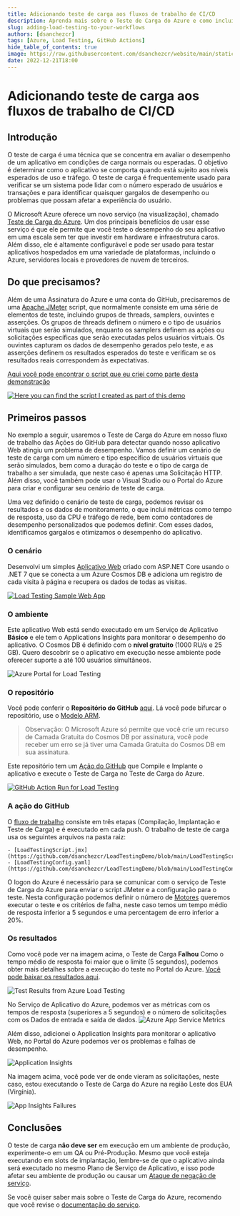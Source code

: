 ```yaml
---
title: Adicionando teste de carga aos fluxos de trabalho de CI/CD
description: Aprenda mais sobre o Teste de Carga do Azure e como incluí-lo em suas Ações do GitHub
slug: adding-load-testing-to-your-workflows
authors: [dsanchezcr]
tags: [Azure, Load Testing, GitHub Actions]
hide_table_of_contents: true
image: https://raw.githubusercontent.com/dsanchezcr/website/main/static/img/LoadTesting/LoadTestingWebApp.jpg
date: 2022-12-21T18:00
---
```


# Adicionando teste de carga aos fluxos de trabalho de CI/CD

## Introdução

O teste de carga é uma técnica que se concentra em avaliar o desempenho de um aplicativo em condições de carga normais ou esperadas. O objetivo é determinar como o aplicativo se comporta quando está sujeito aos níveis esperados de uso e tráfego. O teste de carga é frequentemente usado para verificar se um sistema pode lidar com o número esperado de usuários e transações e para identificar quaisquer gargalos de desempenho ou problemas que possam afetar a experiência do usuário.
<!--truncate-->
O Microsoft Azure oferece um novo serviço (na visualização), chamado [Teste de Carga do Azure](https://azure.microsoft.com/products/load-testing). Um dos principais benefícios de usar esse serviço é que ele permite que você teste o desempenho do seu aplicativo em uma escala sem ter que investir em hardware e infraestrutura caros. Além disso, ele é altamente configurável e pode ser usado para testar aplicativos hospedados em uma variedade de plataformas, incluindo o Azure, servidores locais e provedores de nuvem de terceiros.

## Do que precisamos?

Além de uma Assinatura do Azure e uma conta do GitHub, precisaremos de uma [Apache JMeter](https://jmeter.apache.org) script, que normalmente consiste em uma série de elementos de teste, incluindo grupos de threads, samplers, ouvintes e asserções. Os grupos de threads definem o número e o tipo de usuários virtuais que serão simulados, enquanto os samplers definem as ações ou solicitações específicas que serão executadas pelos usuários virtuais. Os ouvintes capturam os dados de desempenho gerados pelo teste, e as asserções definem os resultados esperados do teste e verificam se os resultados reais correspondem às expectativas.

[Aqui você pode encontrar o script que eu criei como parte desta demonstração](https://raw.githubusercontent.com/dsanchezcr/LoadTestingDemo/main/LoadTestingScript.jmx)

[![Here you can find the script I created as part of this demo](pathname:///img/LoadTesting/JMeterScript.jpg)](https://raw.githubusercontent.com/dsanchezcr/LoadTestingDemo/main/LoadTestingScript.jmx)

## Primeiros passos

No exemplo a seguir, usaremos o Teste de Carga do Azure em nosso fluxo de trabalho das Ações do GitHub para detectar quando nosso aplicativo Web atingiu um problema de desempenho. Vamos definir um cenário de teste de carga com um número e tipo específico de usuários virtuais que serão simulados, bem como a duração do teste e o tipo de carga de trabalho a ser simulada, que neste caso é apenas uma Solicitação HTTP. Além disso, você também pode usar o Visual Studio ou o Portal do Azure para criar e configurar seu cenário de teste de carga.

Uma vez definido o cenário de teste de carga, podemos revisar os resultados e os dados de monitoramento, o que inclui métricas como tempo de resposta, uso da CPU e tráfego de rede, bem como contadores de desempenho personalizados que podemos definir. Com esses dados, identificamos gargalos e otimizamos o desempenho do aplicativo.

### O cenário

Desenvolvi um simples [Aplicativo Web](https://loadtestingweb.azurewebsites.net) criado com ASP.NET Core usando o .NET 7 que se conecta a um Azure Cosmos DB e adiciona um registro de cada visita à página e recupera os dados de todas as visitas.

[![Load Testing Sample Web App](pathname:///img/LoadTesting/LoadTestingWebApp.jpg)](https://loadtestingweb.azurewebsites.net)

### O ambiente

Este aplicativo Web está sendo executado em um Serviço de Aplicativo <strong>Básico</strong> e ele tem o Applications Insights para monitorar o desempenho do aplicativo. O Cosmos DB é definido com o <strong>nível gratuito </strong>(1000 RU/s e 25 GB). Quero descobrir se o aplicativo em execução nesse ambiente pode oferecer suporte a até 100 usuários simultâneos.

![Azure Portal for Load Testing](pathname:///img/LoadTesting/AzurePortal.jpg)

### O repositório

Você pode conferir o **Repositório do GitHub** [aqui](https://github.com/dsanchezcr/LoadTestingDemo). Lá você pode bifurcar o repositório, use o [Modelo ARM](https://portal.azure.com/#create/Microsoft.Template/uri/https%3A%2F%2Fraw.githubusercontent.com%2Fdsanchezcr%2FLoadTestingDemo%2Fmain%2FARM%2Ftemplate.json).

> Observação: O Microsoft Azure só permite que você crie um recurso de Camada Gratuita do Cosmos DB por assinatura, você pode receber um erro se já tiver uma Camada Gratuita do Cosmos DB em sua assinatura.

Este repositório tem um [Ação do GitHub](https://github.com/dsanchezcr/LoadTestingDemo/actions/runs/3745714572) que Compile e Implante o aplicativo e execute o Teste de Carga no Teste de Carga do Azure.

[![GitHub Action Run for Load Testing](pathname:///img/LoadTesting/GitHubActionRun.jpg)](https://github.com/dsanchezcr/LoadTestingDemo/actions/runs/3745714572)

### A ação do GitHub

O [fluxo de trabalho](https://raw.githubusercontent.com/dsanchezcr/LoadTestingDemo/main/.github/workflows/workflow.yml) consiste em três etapas (Compilação, Implantação e Teste de Carga) e é executado em cada push. O trabalho de teste de carga usa os seguintes arquivos na pasta raiz:

 	- [LoadTestingScript.jmx](https://github.com/dsanchezcr/LoadTestingDemo/blob/main/LoadTestingScript.jmx)
 	- [LoadTestingConfig.yaml](https://github.com/dsanchezcr/LoadTestingDemo/blob/main/LoadTestingConfig.yaml)

O logon do Azure é necessário para se comunicar com o serviço de Teste de Carga do Azure para enviar o script JMeter e a configuração para o teste. Nesta configuração podemos definir o número de [Motores](https://learn.microsoft.com/azure/load-testing/concept-load-testing-concepts#test-engine) queremos executar o teste e os critérios de falha, neste caso temos um tempo médio de resposta inferior a 5 segundos e uma percentagem de erro inferior a 20%.

### Os resultados

Como você pode ver na imagem acima, o Teste de Carga <strong>Falhou</strong> Como o tempo médio de resposta foi maior que o limite (5 segundos), podemos obter mais detalhes sobre a execução do teste no Portal do Azure. [Você pode baixar os resultados aqui](https://raw.githubusercontent.com/dsanchezcr/LoadTestingDemo/main/engine1_results.csv).

![Test Results from Azure Load Testing](pathname:///img/LoadTesting/TestResult.jpg)

No Serviço de Aplicativo do Azure, podemos ver as métricas com os tempos de resposta (superiores a 5 segundos) e o número de solicitações com os Dados de entrada e saída de dados.
![Azure App Service Metrics](pathname:///img/LoadTesting/AppServiceMetrics.jpg)

Além disso, adicionei o Application Insights para monitorar o aplicativo Web, no Portal do Azure podemos ver os problemas e falhas de desempenho.

![Application Insights](pathname:///img/LoadTesting/AppInsightsPerformance.jpg)

Na imagem acima, você pode ver de onde vieram as solicitações, neste caso, estou executando o Teste de Carga do Azure na região Leste dos EUA (Virgínia).

![App Insights Failures](pathname:///img/LoadTesting/AppInsightsFailures.jpg)

## Conclusões

O teste de carga <strong>não deve ser</strong> em execução em um ambiente de produção, experimente-o em um QA ou Pré-Produção. Mesmo que você esteja executando em slots de implantação, lembre-se de que o aplicativo ainda será executado no mesmo Plano de Serviço de Aplicativo, e isso pode afetar seu ambiente de produção ou causar um [Ataque de negação de serviço](https://en.wikipedia.org/wiki/Denial-of-service_attack).

Se você quiser saber mais sobre o Teste de Carga do Azure, recomendo que você revise o [documentação do serviço](https://learn.microsoft.com/azure/load-testing).